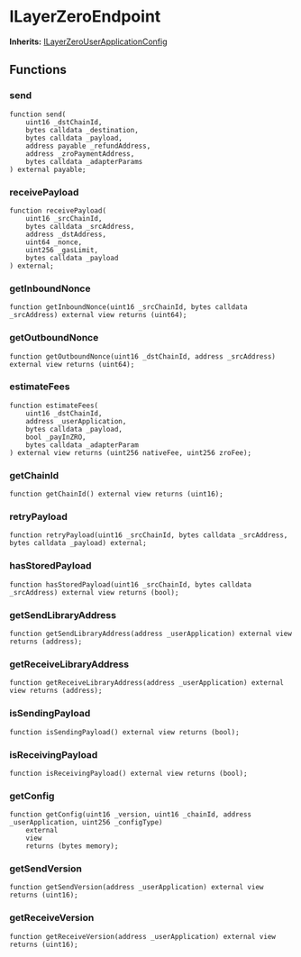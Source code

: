# ILayerZeroEndpoint



**Inherits:**
[ILayerZeroUserApplicationConfig](/src/interfaces/ILayerZeroUserApplicationConfig.sol/interface.ILayerZeroUserApplicationConfig.md)

## Functions

### send

```solidity
function send(
    uint16 _dstChainId,
    bytes calldata _destination,
    bytes calldata _payload,
    address payable _refundAddress,
    address _zroPaymentAddress,
    bytes calldata _adapterParams
) external payable;
```

### receivePayload

```solidity
function receivePayload(
    uint16 _srcChainId,
    bytes calldata _srcAddress,
    address _dstAddress,
    uint64 _nonce,
    uint256 _gasLimit,
    bytes calldata _payload
) external;
```

### getInboundNonce

```solidity
function getInboundNonce(uint16 _srcChainId, bytes calldata _srcAddress) external view returns (uint64);
```

### getOutboundNonce

```solidity
function getOutboundNonce(uint16 _dstChainId, address _srcAddress) external view returns (uint64);
```

### estimateFees

```solidity
function estimateFees(
    uint16 _dstChainId,
    address _userApplication,
    bytes calldata _payload,
    bool _payInZRO,
    bytes calldata _adapterParam
) external view returns (uint256 nativeFee, uint256 zroFee);
```

### getChainId

```solidity
function getChainId() external view returns (uint16);
```

### retryPayload

```solidity
function retryPayload(uint16 _srcChainId, bytes calldata _srcAddress, bytes calldata _payload) external;
```

### hasStoredPayload

```solidity
function hasStoredPayload(uint16 _srcChainId, bytes calldata _srcAddress) external view returns (bool);
```

### getSendLibraryAddress

```solidity
function getSendLibraryAddress(address _userApplication) external view returns (address);
```

### getReceiveLibraryAddress

```solidity
function getReceiveLibraryAddress(address _userApplication) external view returns (address);
```

### isSendingPayload

```solidity
function isSendingPayload() external view returns (bool);
```

### isReceivingPayload

```solidity
function isReceivingPayload() external view returns (bool);
```

### getConfig

```solidity
function getConfig(uint16 _version, uint16 _chainId, address _userApplication, uint256 _configType)
    external
    view
    returns (bytes memory);
```

### getSendVersion

```solidity
function getSendVersion(address _userApplication) external view returns (uint16);
```

### getReceiveVersion

```solidity
function getReceiveVersion(address _userApplication) external view returns (uint16);
```
